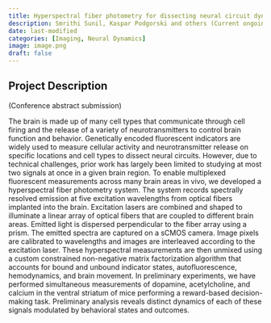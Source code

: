 ```yaml
---
title: Hyperspectral fiber photometry for dissecting neural circuit dynamics
description: Smrithi Sunil, Kaspar Podgorski and others (Current ongoing work)
date: last-modified
categories: [Imaging, Neural Dynamics]
image: image.png
draft: false
---
```


## Project Description

(Conference abstract submission)

The brain is made up of many cell types that communicate through cell firing and the release of a variety of neurotransmitters to control brain function and behavior. Genetically encoded fluorescent indicators are widely used to measure cellular activity and neurotransmitter release on specific locations and cell types to dissect neural circuits. However, due to technical challenges, prior work has largely been limited to studying at most two signals at once in a given brain region. To enable multiplexed fluorescent measurements across many brain areas in vivo, we developed a hyperspectral fiber photometry system. The system records spectrally resolved emission at five excitation wavelengths from optical fibers implanted into the brain. Excitation lasers are combined and shaped to illuminate a linear array of optical fibers that are coupled to different brain areas. Emitted light is dispersed perpendicular to the fiber array using a prism. The emitted spectra are captured on a sCMOS camera. Image pixels are calibrated to wavelengths and images are interleaved according to the excitation laser. These hyperspectral measurements are then unmixed using a custom constrained non-negative matrix factorization algorithm that accounts for bound and unbound indicator states, autofluorescence, hemodynamics, and brain movement. In preliminary experiments, we have performed simultaneous measurements of dopamine, acetylcholine, and calcium in the ventral striatum of mice performing a reward-based decision-making task. Preliminary analysis reveals distinct dynamics of each of these signals modulated by behavioral states and outcomes.